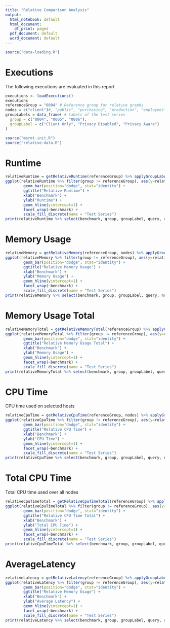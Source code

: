 ```yaml
---
title: "Relative Comparison Analysis"
output:
  html_notebook: default
  html_document:
    df_print: paged
  pdf_document: default
  word_document: default
---
```

```r
source("data-loading.R")
```

# Executions

The following executions are evaluated in this report

```r
executions <- loadExecutions()
executions
referenceGroup = "0004" # Reference group for relative graphs
nodes = c("client")#, "public", "purchasing", "production", "employees") # Nodes to assess
groupLabels = data_frame( # Labels of the test series
  group = c("0004", "0005", "0006"),
  groupLabel = c("Client Only", "Privacy Disabled", "Privacy Aware")
)
```

```r
source("msrmt-init.R")
source("relative-data.R")
```

# Runtime

```R
relativeRuntime = getRelativeRuntime(referenceGroup) %>% applyGroupLabels(groupLabels)
ggplot(relativeRuntime %>% filter(group != referenceGroup), aes(y=relativeRuntime, x=query, fill=groupLabel)) +
        geom_bar(position="dodge", stat="identity") +
        ggtitle("Relative Runtime") +
        xlab("Benchmark") +
        ylab("Runtime") +
        geom_hline(yintercept=1) + 
        facet_wrap(~benchmark) +
        scale_fill_discrete(name = "Test Series")
print(relativeRuntime %>% select(benchmark, group, groupLabel, query, referenceRuntime, runtime, relativeRuntime))
```


# Memory Usage

```R
relativeMemory = getRelativeMemory(referenceGroup, nodes) %>% applyGroupLabels(groupLabels)
ggplot(relativeMemory %>% filter(group != referenceGroup), aes(y=relativeUsage, x=query, fill=groupLabel, color=node)) +
        geom_bar(position="dodge", stat="identity") +
        ggtitle("Relative Memory Usage") +
        xlab("Benchmark") +
        ylab("Memory Usage") +
        geom_hline(yintercept=1) + 
        facet_wrap(~benchmark) +
        scale_fill_discrete(name = "Test Series")
print(relativeMemory %>% select(benchmark, group, groupLabel, query, node, referenceUsage, usage, relativeUsage))
```


# Memory Usage Total

```R
relativeMemoryTotal = getRelativeMemoryTotal(referenceGroup) %>% applyGroupLabels(groupLabels)
ggplot(relativeMemoryTotal %>% filter(group != referenceGroup), aes(y=relativeUsageTotal, x=query, fill=groupLabel)) +
        geom_bar(position="dodge", stat="identity") +
        ggtitle("Relative Memory Usage Total") +
        xlab("Benchmark") +
        ylab("Memory Usage") +
        geom_hline(yintercept=1) + 
        facet_wrap(~benchmark) +
        scale_fill_discrete(name = "Test Series")
print(relativeMemoryTotal %>% select(benchmark, group, groupLabel, query, referenceUsageTotal, usageTotal, relativeUsageTotal))
```

# CPU Time

CPU time used on selected hosts

```R
relativeCpuTime = getRelativeCpuTime(referenceGroup, nodes) %>% applyGroupLabels(groupLabels)
ggplot(relativeCpuTime %>% filter(group != referenceGroup), aes(y=relativeCpuTime, x=query, fill=groupLabel, color=node)) +
        geom_bar(position="dodge", stat="identity") +
        ggtitle("Relative CPU Time") +
        xlab("Benchmark") +
        ylab("CPU Time") +
        geom_hline(yintercept=1) + 
        facet_wrap(~benchmark) +
        scale_fill_discrete(name = "Test Series")
print(relativeCpuTime %>% select(benchmark, group, groupLabel, query, node, referenceCpuTime, cpuTime, relativeCpuTime))
```

# Total CPU Time

Total CPU time used over all nodes

```R
relativeCpuTimeTotal = getRelativeCpuTimeTotal(referenceGroup) %>% applyGroupLabels(groupLabels)
ggplot(relativeCpuTimeTotal %>% filter(group != referenceGroup), aes(y=relativeCpuTimeTotal, x=query, fill=groupLabel)) +
        geom_bar(position="dodge", stat="identity") +
        ggtitle("Relative CPU Time Total") +
        xlab("Benchmark") +
        ylab("Total CPU Time") +
        geom_hline(yintercept=1) + 
        facet_wrap(~benchmark) +
        scale_fill_discrete(name = "Test Series")
print(relativeCpuTimeTotal %>% select(benchmark, group, groupLabel, query, referenceCpuTimeTotal, cpuTimeTotal, relativeCpuTimeTotal))
```

# AverageLatency

```R
relativeLatency = getRelativeLatency(referenceGroup) %>% applyGroupLabels(groupLabels)
ggplot(relativeLatency %>% filter(group != referenceGroup), aes(y=relativeAvgLatency, x=query, fill=groupLabel)) +
        geom_bar(position="dodge", stat="identity") +
        ggtitle("Relative Memory Usage") +
        xlab("Benchmark") +
        ylab("Average Latency") +
        geom_hline(yintercept=1) + 
        facet_wrap(~benchmark) +
        scale_fill_discrete(name = "Test Series")
print(relativeLatency %>% select(benchmark, group, groupLabel, query, referenceAvgLatency, avgLatency, relativeAvgLatency))
```
